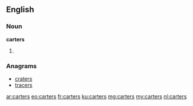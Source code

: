 ==English==

===Noun===
'''carters'''

# {{plural of|carter}}

===Anagrams===
* [[craters#English|craters]]
* [[tracers#English|tracers]]

[[ar:carters]]
[[eo:carters]]
[[fr:carters]]
[[ku:carters]]
[[mg:carters]]
[[my:carters]]
[[nl:carters]]